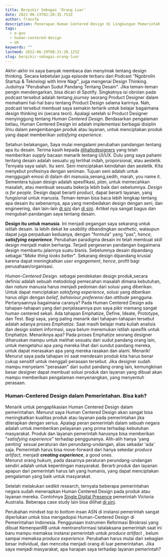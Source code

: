 ```yaml
---
title: Berpikir Sebagai 'Orang Luar'
date: 2022-06-23T02:28:35.753Z
author: fransfp
description: Penerapan Human Centered Design di Lingkungan Pemerintah
tags:
  - e-gov
  - human-centered-design
  - UX
keywords: ""
lastmod: 2022-06-29T08:31:20.125Z
slug: berpikir-sebagai-orang-luar
---
```


Akhir-akhir ini saya banyak membaca dan menyimak tentang design thinking. Secara kebetulan juga episode terbaru dari Podcast "Ngobrolin Startup & Teknologi with Imre Nagi", juga mengenai Design Thinking. Judulnya "Perubahan Sudut Pandang Tentang Desain". Jika teman-teman pengin mendengarkan, bisa dicari di Spotify. Singkatnya isi obrolan pada podcast tersebut adalah tentang _journey_ seorang Product Designer dalam memahami hal-hal baru tentang Product Design selama karirnya. Nah, podcast tersebut membuat saya semakin tertarik untuk belajar bagaimana design thinking ini (secara teori). Apalagi setelah si Product Designer menyinggung tentang _Human Centered Design_. Berdasarkan pengalaman beliau, Human Centered Design ini adalah implementasi berbagai disiplin ilmu dalam pengembangan produk atau layanan, untuk menciptakan produk yang dapat memberikan _satisfying experience_.

Setahun belakangan, Saya mulai mengalami perubahan pandangan tentang apa itu desain. Terima kasih kepada [@hallodesigners](https://www.halodesigners.com/) yang telah memberikan _supply_ bacaan menarik tentang UI/UX. Dulu yang saya pahami tentang desain adalah sesuatu yg terlihat indah, proporsional, atau aestetik. Ternyata saya salah. Itu seni. Seni menciptakan keindahan dan aestetik. Kita menyebut profesinya dengan seniman. Tujuan seni adalah untuk menggugah emosi di dalam diri manusia,senang,sedih, marah, you name it. Sementera tujuan design adalah spesifikasi, _plan_, untuk memecahkan masalah, atau membuat sesuatu bekerja lebih baik dari sebelumnya. _Design is for people_. Design dapat berarti product, dapat berarti layanan, yang fungsional untuk manusia. Teman-teman bisa baca lebih lengkap tentang apa desain itu sebenarnya, apa yang membedakan design dengan seni, dan engineering, dan lain-lain [di sini](https://www.kooslooijesteijn.net/blog/what-is-design) dan [di sini](https://www.toptal.com/designers/creative-direction/art-vs-design). Artikel nya sangat bagus dan mengubah pandangan saya tentang desain.

**Design itu untuk manusia**. Ini menjadi pegangan saya sekarang untuk istilah desain. Ia lebih dekat ke _usability_ dibandingkan _aesthetic_, walaupun dapat juga perpaduan keduanya, dengan "formula" yang "pas", _hence_, **_satisfying experience_**. Perubahan paradigma desain ini telah membuat _skill_ design menjadi makin berharga. Terjadi pergeseran pandangan bagaimana design membantu jalannya suatu bisnis. Sebelumnya desain dipandang sebagai "_Make thing looks better_". Sekarang design dipandang krusial karena dapat meningkatkan _user engagement_, _hence_, profit bagi perusahaan/organisasi.

_Human-Centered Design._ sebagai pendekatan design produk,secara definisi adalah sebuah metodologi pemecahan masalah dimana kebutuhan, dan _nature_ manusia harus menjadi pedoman dari solusi yang diberikan. Untuk dapat menciptakan _satisfying experience_, solusi yang diberikan harus _align_ dengan _belief_, _behaviour_,_preferensi_ dan _attitude_ pengguna.
Pertanyaannya bagaimana caranya? Pada Human Centered Design ada tahapan-tahapan yang dari penjelasannya pun saya pikir memang sangat human centered sekali. Ada tahapan Emphatize, Define, Ideate, Prototype, dan Test. Bagi saya, yang paling menarik dari tahapan-tahapan tersebut adalah adanya proses _Emphatize_. Saat masih belajar mata kuliah analisis dan design sistem informasi, saya belum menemukan istilah spesifik untuk Emphatize. Menariknya apa? Pada proses Emphatize seorang designer diharuskan mampu untuk melihat sesuatu dari sudut pandang orang lain, untuk mengetahui apa yang mereka lihat dari sundut pandang mereka, untuk dapat merasakan apa yang mereka rasakan dan alami. Menarik! Menurut saya pada tahapan ini saat mendesain produk kita harus benar cukup sensitif untuk menggali perasaan tersebut. Jika designer sudah mampu menyelami "perasaan" dari sudut pandang orang lain, kemungkinan besar designer dapat membuat solusi produk dan layanan yang dibuat akan mampu memberikan pengalaman menyenangkan, yang menyentuh perasaan.

### Human-Centered Design dalam Pemerintahan. Bisa kah?

Menarik untuk pengaplikasian Human Centered Design dalam pemerintahan. Menurut saya Human Centered Design akan sangat bisa meningkatkan kualitas produk atau layanan pada pemerintahan jika diterapkan dengan serius. Apalagi peran pemerintah dalam sebuah negara adalah untuk memberikan pelayanan yang prima terhadap kebutuhan masyarakat. Produk dan layanan pemerintah harusnya bisa memberikan "_satisfying experience_" terhadap penggunanya. Alih-alih hanya 'yang penting' sesuai peraturan dan perundang-undangan, alias sekadar 'ada' saja. Pemerintah harus bisa move-forward dari hanya sekedar _produce artifact_, menjadi **_creating experience_**, a good ones.  
Menurut orang hukum, pada dasarnya peraturan perundang-undangan sendiri adalah untuk kepentingan masyarakat. Berarti produk dan layanan apapun dari pemerintah harus lah yang humanis, yang dapat menciptakan pengalaman yang baik untuk masyarakat.

Setelah melakukan sedikit research, ternyata beberapa pemerintahan negara sudah menerapkan Human Centered Design pada produk atau layanan mereka. Contohnya [Single Digital Presence](https://www.vic.gov.au/case-study-single-digital-presence) pemerintah Victoria Australia. Beberapa case study lain bisa dilihat [di sini](https://www.vic.gov.au/case-studies-human-centred-design).

Perubahan mindset _top to bottom_ insan ASN di instansi pemerintah sangat diperlukan untuk bisa mengadopsi Human-Centered Design di Pemerintahan Indonesia. Penggunaan instrumen Reformasi Birokrasi yang dibuat KemenpanRB untuk mentransformasi tatalaksana pemerintah saat ini baru mampu memaksa instansi pemerintah untuk _produce artifact_ , belum sampai memaksa _produce experience_. Perubahan harus mulai dari sebagian besar individual, dan mencoba menjadi orang di luar pemerintahan. Jika saya menjadi masyarakat, apa harapan saya terhadap layanan pemerintah?
